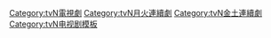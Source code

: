 <noinclude></noinclude>{{Navbox
|name   = 請回答系列
|title  = 請回答系列
|titlestyle = background-color:#8BBFF5;
|groupstyle = background-color:lightskyblue;
|abovestyle = background-color:lightskyblue;
|belowstyle = background-color:lightskyblue;
|listclass = hlist
|group1 = [[請回答1997]]
|list1  =
*[[成東鎰]]
*[[李壹花]]
*成詩媛（[[鄭恩地]]）
*尹雲宰（[[徐仁國]]）
*尹太雄（[[宋鍾鎬]]）
*毛有貞（[[申素律]]）
*姜俊熙（[[Hoya]]）
*都學燦（[[殷志源]]）
*方成才（[[李施彦]]）等
|group2 = [[請回答1994]]
|list2  =
*[[成東鎰]]
*[[李壹花]]
*成娜靜（[[高雅羅]]）
*垃圾哥（[[鄭宇]]）
*七封（[[柳演錫]]）
*三千浦（[[金成均]]）
*海太（[[孫浩俊]]）
*喜滋滋（[[Baro]]）
*趙允眞（[[閔都凞]]）
*成晙（[[陸星材]]）等
|group3 = [[請回答1988]]
|list3  =
*[[成東鎰]]
*[[李壹花]]
*[[金成均]]
*[[羅美蘭]]
*[[崔武成]]
*[[金善映]]
*柳宰明（[[劉在明]]）
*成德善（[[惠利]]）
*崔澤（[[朴寶劍]]）
*金正煥（[[柳俊烈]]）
*成善宇（[[高庚杓]]）
*成寶拉（[[柳惠英]]）
*柳東龍（[[李東輝 (演員)|李東輝]]）
*金正峰（[[安宰弘]]）
*成餘輝（{{link-ko|崔盛元|최성원 (배우)}}）
*成珍珠（{{link-ko|金雪|김설}}→{{link-ko|申菲|신비 (배우)}}）
*王子賢（{{link-ko|李世英|이세영 (희극인)}}）
*張美玉（[[李敏芝]]）等
}}
<noinclude>
[[Category:tvN電視劇]]
[[Category:tvN月火連續劇]]
[[Category:tvN金土連續劇]]
[[Category:tvN电视剧模板]]
</noinclude>